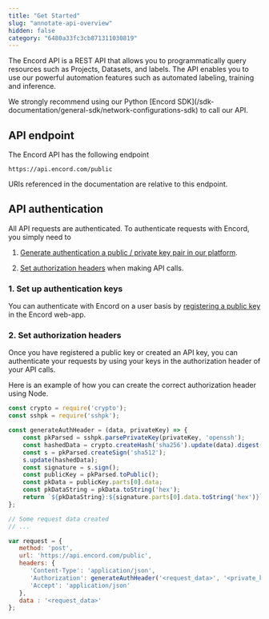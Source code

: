 ```yaml
---
title: "Get Started"
slug: "annotate-api-overview"
hidden: false
category: "6480a33fc3cb871311030819"
---
```


The Encord API is a REST API that allows you to programmatically query resources such as Projects, Datasets, and labels. The API enables you to use our powerful automation features such as automated labeling, training and inference.

<Tip>
We strongly recommend using our Python [Encord SDK](/sdk-documentation/general-sdk/network-configurations-sdk) to call our API.
</Tip>

## API endpoint
The Encord API has the following endpoint

```
https://api.encord.com/public
```

URIs referenced in the documentation are relative to this endpoint.

## API authentication

All API requests are authenticated. To authenticate requests with Encord, you simply need to 

1. [Generate authentication a public / private key pair in our platform](/platform-documentation/Annotate/annotate-api-keys).

2. [Set authorization headers](#2-set-authorization-headers) when making API calls.

### 1. Set up authentication keys
You can authenticate with Encord on a user basis by [registering a public key](/platform-documentation/Annotate/annotate-api-keys) in the Encord web-app.

### 2. Set authorization headers
Once you have registered a public key or created an API key, you can authenticate your requests by using your keys in the authorization header of your API calls.

Here is an example of how you can create the correct authorization header using Node. 

```js
const crypto = require('crypto');
const sshpk = require('sshpk');

const generateAuthHeader = (data, privateKey) => {
    const pkParsed = sshpk.parsePrivateKey(privateKey, 'openssh');
    const hashedData = crypto.createHash('sha256').update(data).digest();
    const s = pkParsed.createSign('sha512');
    s.update(hashedData);
    const signature = s.sign();
    const publicKey = pkParsed.toPublic();
    const pkData = publicKey.parts[0].data;
    const pkDataString = pkData.toString('hex');
    return `${pkDataString}:${signature.parts[0].data.toString('hex')}`;
};

// Some request data created
// ...

var request = {
   method: 'post',
   url: 'https://api.encord.com/public',
   headers: {
      'Content-Type': 'application/json',
      'Authorization': generateAuthHeader('<request_data>', '<private_key>'),
      'Accept': 'application/json'
   },
   data : '<request_data>'
};
```